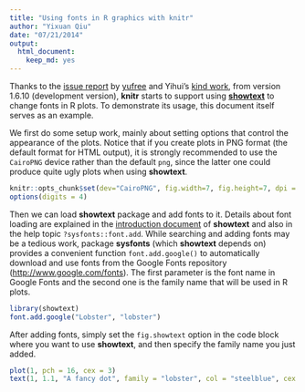 ```yaml
---
title: "Using fonts in R graphics with knitr"
author: "Yixuan Qiu"
date: "07/21/2014"
output:
  html_document:
    keep_md: yes
---
```


Thanks to the [issue report](https://github.com/yihui/knitr/issues/799) by
[yufree](https://github.com/yufree) and Yihui's
[kind work](https://github.com/yihui/knitr),
from version 1.6.10 (development version), **knitr** starts to support using
[**showtext**](https://github.com/yixuan/showtext)
to change fonts in R plots. To demonstrate its usage, this document
itself serves as an example.

We first do some setup work, mainly about setting options that control
the appearance of the plots. Notice that if you create plots in PNG
format (the default format for HTML output), it is strongly recommended
to use the `CairoPNG` device rather than the default `png`, since
the latter one could produce quite ugly plots when using **showtext**.

```r
knitr::opts_chunk$set(dev="CairoPNG", fig.width=7, fig.height=7, dpi = 72)
options(digits = 4)
```

Then we can load **showtext** package and add fonts to it. Details about
font loading are explained in the
[introduction document](https://github.com/yixuan/showtext/blob/master/README.md)
of **showtext** and also in the help topic `?sysfonts::font.add`.
While searching and adding fonts may be a tedious work,
package **sysfonts** (which **showtext** depends on)
provides a convenient function `font.add.google()` to automatically download
and use fonts from the Google Fonts repository
([http://www.google.com/fonts](http://www.google.com/fonts)).
The first parameter is the font name in Google Fonts and the second one is
the family name that will be used in R plots.

```r
library(showtext)
font.add.google("Lobster", "lobster")
```

After adding fonts, simply set the `fig.showtext` option in the code block
where you want to use **showtext**, and then specify the family name you
just added.

```r
plot(1, pch = 16, cex = 3)
text(1, 1.1, "A fancy dot", family = "lobster", col = "steelblue", cex = 3)
```

